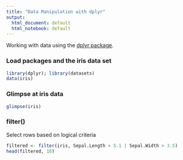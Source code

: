 ```yaml
---
title: "Data Manipulation with dplyr"
output:
  html_document: default
  html_notebook: default
---
```


Working with data using the [dplyr package](https://cran.r-project.org/web/packages/dplyr/vignettes/dplyr.html). 

### Load packages and the iris data set

```r
library(dplyr); library(datasets)
data(iris)
```

### Glimpse at iris data
```r
glimpse(iris)

```
### filter()
Select rows based on logical criteria
```r
filtered <- filter(iris, Sepal.Length > 5.1 | Sepal.Width > 3.5)
head(filtered, 10)
```

